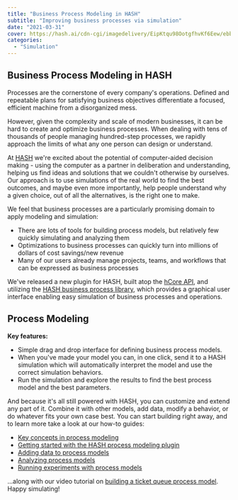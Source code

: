 ```yaml
---
title: "Business Process Modeling in HASH"
subtitle: "Improving business processes via simulation"
date: "2021-03-31"
cover: https://hash.ai/cdn-cgi/imagedelivery/EipKtqu98OotgfhvKf6Eew/ebbcec2b-c1f7-4311-f9ec-01aad0373600/public
categories:
  - "Simulation"
---
```


## Business Process Modeling in HASH

Processes are the cornerstone of every company's operations. Defined and repeatable plans for satisfying business objectives differentiate a focused, efficient machine from a disorganized mess.

However, given the complexity and scale of modern businesses, it can be hard to create and optimize business processes. When dealing with tens of thousands of people managing hundred-step processes, we rapidly approach the limits of what any one person can design or understand.

At [HASH](https://hash.ai/platform) we're excited about the potential of computer-aided decision making - using the computer as a partner in deliberation and understanding, helping us find ideas and solutions that we couldn't otherwise by ourselves. Our approach is to use simulations of the real world to find the best outcomes, and maybe even more importantly, help people understand why a given choice, out of all the alternatives, is the right one to make.

We feel that business processes are a particularly promising domain to apply modeling and simulation:

- There are lots of tools for building process models, but relatively few quickly simulating and analyzing them
- Optimizations to business processes can quickly turn into millions of dollars of cost savings/new revenue
- Many of our users already manage projects, teams, and workflows that can be expressed as business processes

We've released a new plugin for HASH, built atop the [hCore API](https://hash.dev/docs/simulations/api/hcore), and utilizing the [HASH business process library](https://simulation.hash.ai/@hash/process), which provides a graphical user interface enabling easy simulation of business processes and operations.

## Process Modeling

**Key features:**

- Simple drag and drop interface for defining business process models.
- When you've made your model you can, in one click, send it to a HASH simulation which will automatically interpret the model and use the correct simulation behaviors.
- Run the simulation and explore the results to find the best process model and the best parameters.

And because it's all still powered with HASH, you can customize and extend any part of it. Combine it with other models, add data, modify a behavior, or do whatever fits your own case best. You can start building right away, and to learn more take a look at our how-to guides:

- [Key concepts in process modeling](https://hash.dev/docs/simulations/create/libraries/process/process-model-concepts)
- [Getting started with the HASH process modeling plugin](https://hash.dev/docs/simulations/create/libraries/process/using-the-process-model-builder)
- [Adding data to process models](https://hash.dev/docs/simulations/create/libraries/process/using-data-in-a-process-model)
- [Analyzing process models](https://hash.dev/docs/simulations/create/libraries/process/analyzing-process-models)
- [Running experiments with process models](https://hash.dev/docs/simulations/create/libraries/process/experimenting-with-process-models)

...along with our video tutorial on [building a ticket queue process model](https://hash.dev/docs/simulations/tutorials/building-process-models). Happy simulating!
